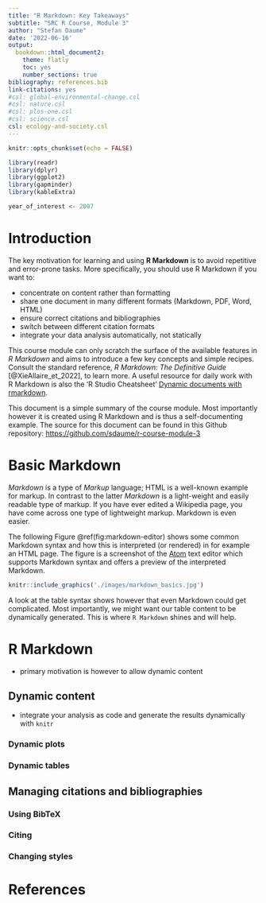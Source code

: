 ```yaml
---
title: "R Markdown: Key Takeaways"
subtitle: "SRC R Course, Module 3"
author: "Stefan Daume"
date: '2022-06-16'
output:
  bookdown::html_document2:
    theme: flatly
    toc: yes
    number_sections: true
bibliography: references.bib
link-citations: yes
#csl: global-environmental-change.csl
#csl: nature.csl
#csl: plos-one.csl
#csl: science.csl
csl: ecology-and-society.csl
---
```


```r
knitr::opts_chunk$set(echo = FALSE)

library(readr)
library(dplyr)
library(ggplot2)
library(gapminder)
library(kableExtra)

year_of_interest <- 2007
```


# Introduction

The key motivation for learning and using **R Markdown** is to avoid repetitive and error-prone tasks. More specifically, you should use R Markdown if you want to:

* concentrate on content rather than formatting
* share one document in many different formats (Markdown, PDF, Word, HTML)
* ensure correct citations and bibliographies
* switch between different citation formats
* integrate your data analysis automatically, not statically

This course module can only scratch the surface of the available features in *R Markdown* and aims to introduce a few key concepts and simple recipes. Consult the standard reference, *R Markdown: The Definitive Guide* [@XieAllaire_et_2022], to learn more. A useful resource for daily work with R Markdown is also the 'R Studio Cheatsheet' [Dynamic documents with rmarkdown](https://raw.githubusercontent.com/rstudio/cheatsheets/main/rmarkdown.pdf).

This document is a simple summary of the course module. Most importantly however it is created using R Markdown and is thus a self-documenting example. The source for this document can be found in this Github repository: <https://github.com/sdaume/r-course-module-3>


# Basic Markdown

*Markdown* is a type of *Markup* language; HTML is a well-known example for markup. In contrast to the latter *Markdown* is a light-weight and easily readable type of markup. If you have ever edited a Wikipedia page, you have come across one type of lightweight markup. Markdown is even easier. 

The following Figure \@ref(fig:markdown-editor) shows some common Markdown syntax and how this is interpreted (or rendered) in for example an HTML page. The figure is a screenshot of the [Atom](https://atom.io/) text editor which supports Markdown syntax and offers a preview of the interpreted Markdown. 

```r

knitr::include_graphics('./images/markdown_basics.jpg')
```

A look at the table syntax shows however that even Markdown could get complicated. Most importantly, we might want our table content to be dynamically generated. This is where `R Markdown` shines and will help.


# R Markdown

* primary motivation is however to allow dynamic content

## Dynamic content

* integrate your analysis as code and generate the results dynamically with `knitr`


### Dynamic plots


### Dynamic tables


## Managing citations and bibliographies

### Using BibTeX


### Citing


### Changing styles


# References
